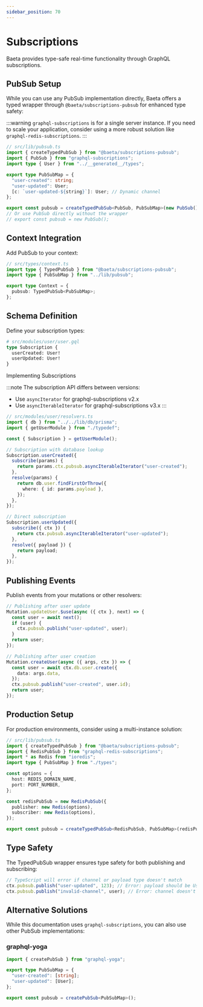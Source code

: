 ```yaml
---
sidebar_position: 70
---
```


# Subscriptions

Baeta provides type-safe real-time functionality through GraphQL subscriptions.

## PubSub Setup

While you can use any PubSub implementation directly, Baeta offers a typed wrapper through `@baeta/subscriptions-pubsub` for enhanced type safety:

:::warning
`graphql-subscriptions` is for a single server instance. If you need to scale your application, consider using a more robust solution like `graphql-redis-subscriptions`.
:::

```typescript
// src/lib/pubsub.ts
import { createTypedPubSub } from "@baeta/subscriptions-pubsub";
import { PubSub } from "graphql-subscriptions";
import type { User } from "../__generated__/types";

export type PubSubMap = {
  "user-created": string;
  "user-updated": User;
  [c: `user-updated-${string}`]: User; // Dynamic channel
};

export const pubsub = createTypedPubSub<PubSub, PubSubMap>(new PubSub());
// Or use PubSub directly without the wrapper
// export const pubsub = new PubSub();
```

## Context Integration

Add PubSub to your context:

```typescript
// src/types/context.ts
import type { TypedPubSub } from "@baeta/subscriptions-pubsub";
import type { PubSubMap } from "../lib/pubsub";

export type Context = {
  pubsub: TypedPubSub<PubSubMap>;
};
```

## Schema Definition

Define your subscription types:

```graphql
# src/modules/user/user.gql
type Subscription {
  userCreated: User!
  userUpdated: User!
}
```

Implementing Subscriptions

:::note
The subscription API differs between versions:

- Use `asyncIterator` for graphql-subscriptions v2.x
- Use `asyncIterableIterator` for graphql-subscriptions v3.x
  :::

```typescript
// src/modules/user/resolvers.ts
import { db } from "../../lib/db/prisma";
import { getUserModule } from "./typedef";

const { Subscription } = getUserModule();

// Subscription with database lookup
Subscription.userCreated({
  subscribe(params) {
    return params.ctx.pubsub.asyncIterableIterator("user-created");
  },
  resolve(params) {
    return db.user.findFirstOrThrow({
      where: { id: params.payload },
    });
  },
});

// Direct subscription
Subscription.userUpdated({
  subscribe({ ctx }) {
    return ctx.pubsub.asyncIterableIterator("user-updated");
  },
  resolve({ payload }) {
    return payload;
  },
});
```

## Publishing Events

Publish events from your mutations or other resolvers:

```typescript
// Publishing after user update
Mutation.updateUser.$use(async ({ ctx }, next) => {
  const user = await next();
  if (user) {
    ctx.pubsub.publish("user-updated", user);
  }
  return user;
});

// Publishing after user creation
Mutation.createUser(async ({ args, ctx }) => {
  const user = await ctx.db.user.create({
    data: args.data,
  });
  ctx.pubsub.publish("user-created", user.id);
  return user;
});
```

## Production Setup

For production environments, consider using a multi-instance solution:

```typescript
// src/lib/pubsub.ts
import { createTypedPubSub } from "@baeta/subscriptions-pubsub";
import { RedisPubSub } from "graphql-redis-subscriptions";
import * as Redis from "ioredis";
import type { PubSubMap } from "./types";

const options = {
  host: REDIS_DOMAIN_NAME,
  port: PORT_NUMBER,
};

const redisPubSub = new RedisPubSub({
  publisher: new Redis(options),
  subscriber: new Redis(options),
});

export const pubsub = createTypedPubSub<RedisPubSub, PubSubMap>(redisPubSub);
```

## Type Safety

The TypedPubSub wrapper ensures type safety for both publishing and subscribing:

```typescript
// TypeScript will error if channel or payload type doesn't match
ctx.pubsub.publish("user-updated", 123); // Error: payload should be User
ctx.pubsub.publish("invalid-channel", user); // Error: channel doesn't exist
```

## Alternative Solutions

While this documentation uses `graphql-subscriptions`, you can also use other PubSub implementations:

### graphql-yoga

```typescript
import { createPubSub } from "graphql-yoga";

export type PubSubMap = {
  "user-created": [string];
  "user-updated": [User];
};

export const pubsub = createPubSub<PubSubMap>();
```

